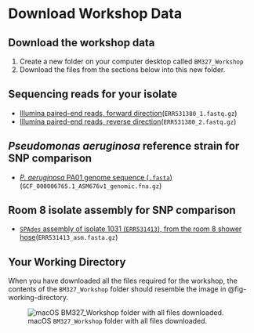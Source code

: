 # Download Workshop Data {#sec-download-data}

::: { .callout-tip }
## Download the workshop data

1. Create a new folder on your computer desktop called `BM327_Workshop`
2. Download the files from the sections below into this new folder.
:::

## Sequencing reads for your isolate

- [Illumina paired-end reads, forward direction](assets/workshop_downloads/ERR531380_1.fastq.gz)(`ERR531380_1.fastq.gz`)
- [Illumina paired-end reads, reverse direction](assets/workshop_downloads/ERR531380_2.fastq.gz)(`ERR531380_2.fastq.gz`)

## _Pseudomonas aeruginosa_ reference strain for SNP comparison

- [_P. aeruginosa_ PA01 genome sequence (`.fasta`)](assets/workshop_downloads/GCF_000006765.1_ASM676v1_genomic.fna.gz)(`GCF_000006765.1_ASM676v1_genomic.fna.gz`)

## Room 8 isolate assembly for SNP comparison

- [`SPAdes` assembly of isolate 1031 (`ERR531413`), from the room 8 shower hose](assets/workshop_downloads/ERR531413_asm.fasta.gz)(`ERR531413_asm.fasta.gz`)

::: { .callout-note }
## Your Working Directory

When you have downloaded all the files required for the workshop, the contents of the `BM327_Workshop` folder should resemble the image in @fig-working-directory.

![macOS `BM327_Workshop` folder with all files downloaded.](assets/images/working_directory.png){#fig-working-directory fig-alt="macOS folder called BM327_Workshop, containing the downloaded files required for this workshop."}
:::